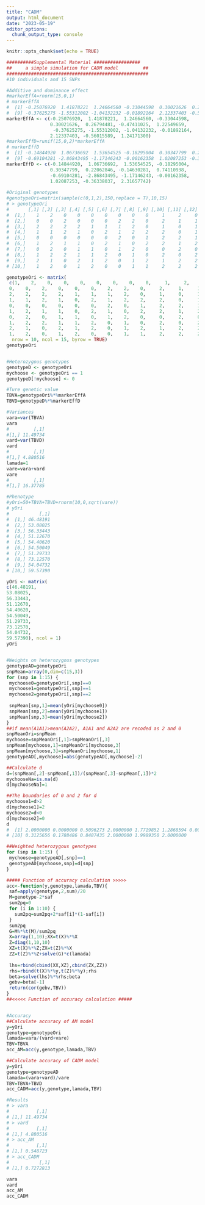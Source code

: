 ```yaml
---
title: "CADM"
output: html_document
date: "2023-05-19"
editor_options: 
  chunk_output_type: console
---
```


```r
knitr::opts_chunk$set(echo = TRUE)
```


```r
##########Supplemental Material #################
##     a simple simulation for CADM model         ##
####################################################
#10 individuals and 15 SNPs

#Additive and dominance effect
#markerEffA=rnorm(15,0,1)
# markerEffA
#  [1] -0.25076920  1.41878221  1.24664560 -0.33044598  0.30021626  0.26794481 -0.47411025  1.22549659
#  [9] -0.37625275 -1.55312002 -1.04132232 -0.01892164  2.12337403 -0.56015589  1.24171300
markerEffA <- c(-0.25076920,  1.41878221,  1.24664560, -0.33044598,
                0.30021626,  0.26794481, -0.47411025,  1.22549659,
                 -0.37625275, -1.55312002, -1.04132232, -0.01892164,
                2.12337403, -0.56015589,  1.24171300)
#markerEffD=runif(15,0,2)*markerEffA
# markerEffD
#  [1] -0.14844920  1.06736692  1.53654525 -0.18295004  0.30347799  0.22062846 -0.14630281  0.74110938
#  [9] -0.69104281 -2.86843495 -1.17146243 -0.00162358  1.02087253 -0.36338037  2.31657742
markerEffD <- c(-0.14844920,  1.06736692,  1.53654525, -0.18295004,  
                0.30347799,  0.22062846, -0.14630281,  0.74110938,
                -0.69104281, -2.86843495, -1.17146243, -0.00162358,
                1.02087253, -0.36338037,  2.31657742)
 
#Original genotypes
#genotypeOri=matrix(sample(c(0,1,2),150,replace = T),10,15)
# > genotypeOri
#       [,1] [,2] [,3] [,4] [,5] [,6] [,7] [,8] [,9] [,10] [,11] [,12] [,13] [,14] [,15]
#  [1,]    1    2    0    0    0    0    0    0    0     1     2     0     0     0     0
#  [2,]    0    0    2    0    0    0    2    2    0     2     1     1     0     2     0
#  [3,]    2    2    2    2    1    1    1    2    0     1     0     1     0     2     2
#  [4,]    1    1    2    1    0    2    1    2    2     2     0     1     2     2     0
#  [5,]    0    0    0    0    0    0    2    0    1     2     2     1     2     1     0
#  [6,]    1    2    1    1    0    2    1    0    2     2     1     2     2     0     0
#  [7,]    0    2    0    1    1    0    1    2    0     0     2     0     2     2     0
#  [8,]    1    2    2    1    1    2    0    1    0     2     0     2     1     2     1
#  [9,]    2    1    0    2    1    2    0    1    2     1     2     2     1     0     1
# [10,]    1    2    0    1    2    0    0    1    1     2     2     2     2     1     1

genotypeOri <- matrix(
 c(1,    2,    0,    0,    0,    0,    0,    0,    0,     1,     2,     0,     0,     0,     0,
 0,    0,    2,    0,    0,    0,    2,    2,    0,     2,     1,     1,     0,     2,     0,
 2,    2,    2,    2,    1,    1,    1,    2,    0,     1,     0,     1,     0,     2,     2,
 1,    1,    2,    1,    0,    2,    1,    2,    2,     2,     0,     1,     2,     2,     0,
 0,    0,    0,    0,    0,    0,    2,    0,    1,     2,     2,     1,     2,     1,     0,
 1,    2,    1,    1,    0,    2,    1,    0,    2,     2,     1,     2,     2,     0,     0,
 0,    2,    0,    1,    1,    0,    1,    2,    0,     0,     2,     0,     2,     2,     0,
 1,    2,    2,    1,    1,    2,    0,    1,    0,     2,     0,     2,     1,     2,     1,
 2,    1,    0,    2,    1,    2,    0,    1,    2,     1,     2,     2,     1,     0,     1,
 1,    2,    0,    1,    2,    0,    0,    1,    1,     2,     2,     2,     2,     1,     1),
  nrow = 10, ncol = 15, byrow = TRUE)
genotypeOri


#Heterozygous genotypes 
genotypeD <- genotypeOri
mychoose <- genotypeOri == 1
genotypeD[!mychoose] <- 0
```


```r
#Ture genetic value
TBVA=genotypeOri%*%markerEffA
TBVD=genotypeD%*%markerEffD

#Variances
vara=var(TBVA)
vara
#         [,1]
#[1,] 11.49734
vard=var(TBVD)
vard
#         [,1]
#[1,] 4.880516
lamada=1
vare=vara+vard
vare
#         [,1]
#[1,] 16.37785

#Phenotype
#yOri=50+TBVA+TBVD+rnorm(10,0,sqrt(vare))
# yOri
#           [,1]
#  [1,] 46.48191
#  [2,] 53.08025
#  [3,] 56.33443
#  [4,] 51.12670
#  [5,] 54.40620
#  [6,] 54.50049
#  [7,] 51.29733
#  [8,] 73.12570
#  [9,] 54.04732
# [10,] 59.57390

yOri <- matrix(
c(46.48191,
53.08025,
56.33443,
51.12670,
54.40620,
54.50049,
51.29733,
73.12570,
54.04732,
59.57390), ncol = 1)
yOri


#Weights on heterozygous genotypes 
genotypeAD=genotypeOri
snpMean=array(0,dim=c(15,3))
for (snp in 1:15) {
 mychoose0=genotypeOri[,snp]==0
 mychoose1=genotypeOri[,snp]==1
 mychoose2=genotypeOri[,snp]==2
 
 snpMean[snp,1]=mean(yOri[mychoose0])
 snpMean[snp,2]=mean(yOri[mychoose1])
 snpMean[snp,3]=mean(yOri[mychoose2])
}
##if mean(A1A1)>mean(A2A2), A1A1 and A2A2 are recoded as 2 and 0
snpMeanOri=snpMean
mychoose=snpMeanOri[,1]>snpMeanOri[,3]
snpMean[mychoose,1]=snpMeanOri[mychoose,3]
snpMean[mychoose,3]=snpMeanOri[mychoose,1]
genotypeAD[,mychoose]=abs(genotypeAD[,mychoose]-2)

##Calculate d
d=(snpMean[,2]-snpMean[,1])/(snpMean[,3]-snpMean[,1])*2
mychooseNa=is.na(d)
d[mychooseNa]=1

##The boundaries of 0 and 2 for d
mychoose1=d>2
d[mychoose1]=2
mychoose2=d<0
d[mychoose2]=0
d
#  [1] 2.0000000 0.0000000 0.5096273 2.0000000 1.7719852 1.2868594 0.0000000 2.0000000 2.0000000
# [10] 0.3125656 0.1788486 0.8487435 2.0000000 1.9989350 2.0000000

##Weighted heterozygous genotypes 
for (snp in 1:15) {
 mychoose=genotypeAD[,snp]==1
 genotypeAD[mychoose,snp]=d[snp]
}

##### Function of accuracy calculation >>>>>
acc<-function(y,genotype,lamada,TBV){
 saf=apply(genotype,2,sum)/20
 M=genotype-2*saf
 sum2pq=0
 for (i in 1:10) {
   sum2pq=sum2pq+2*saf[i]*(1-saf[i])
 }
 sum2pq
 G=M%*%t(M)/sum2pq
 X=array(1,10);XX=t(X)%*%X
 Z=diag(1,10,10)
 XZ=t(X)%*%Z;ZX=t(Z)%*%X
 ZZ=t(Z)%*%Z+solve(G)*c(lamada)
 
 lhs=rbind(cbind(XX,XZ),cbind(ZX,ZZ))
 rhs=rbind(t(X)%*%y,t(Z)%*%y);rhs
 beta=solve(lhs)%*%rhs;beta
 gebv=beta[-1]
 return(cor(gebv,TBV))
}
##<<<<< Function of accuracy calculation #####


#Accuracy
##Calculate accuracy of AM model
y=yOri
genotype=genotypeOri
lamada=vara/(vard+vare)
TBV=TBVA
acc_AM=acc(y,genotype,lamada,TBV)

##Calculate accuracy of CADM model
y=yOri
genotype=genotypeAD
lamada=(vara+vard)/vare
TBV=TBVA+TBVD
acc_CADM=acc(y,genotype,lamada,TBV)
```




```r
#Results
# > vara
#          [,1]
# [1,] 11.49734
# > vard
#          [,1]
# [1,] 4.880516
# > acc_AM
#          [,1]
# [1,] 0.548723
# > acc_CADM
#           [,1]
# [1,] 0.7272813

vara
vard
acc_AM
acc_CADM

```



